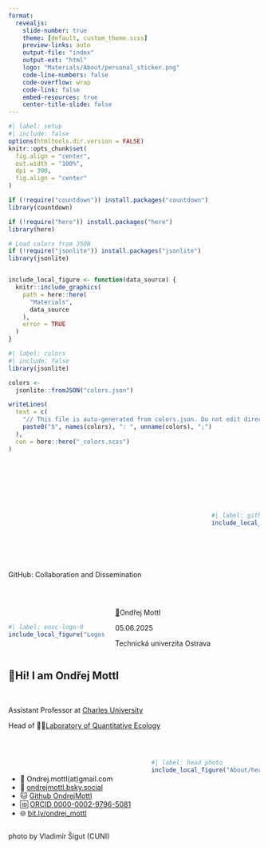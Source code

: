 ```yaml
---
format: 
  revealjs:
    slide-number: true
    theme: [default, custom_theme.scss]
    preview-links: auto
    output-file: "index"
    output-ext: "html"
    logo: "Materials/About/personal_sticker.png"
    code-line-numbers: false
    code-overflow: wrap
    code-link: false
    embed-resources: true
    center-title-slide: false
---
```


```r
#| label: setup
#| include: false
options(htmltools.dir.version = FALSE)
knitr::opts_chunk$set(
  fig.align = "center",
  out.width = "100%",
  dpi = 300,
  fig.align = "center"
)

if (!require("countdown")) install.packages("countdown")
library(countdown)

if (!require("here")) install.packages("here")
library(here)

# Load colors from JSON
if (!require("jsonlite")) install.packages("jsonlite")
library(jsonlite)


include_local_figure <- function(data_source) {
  knitr::include_graphics(
    path = here::here(
      "Materials",
      data_source
    ),
    error = TRUE
  )
}
```

```r
#| label: colors
#| include: false
library(jsonlite)

colors <- 
  jsonlite::fromJSON("colors.json")

writeLines(
  text = c(
    "// This file is auto-generated from colors.json. Do not edit directly.",
    paste0("$", names(colors), ": ", unname(colors), ";")
  ),
  con = here::here("_colors.scss")
)
```

# {.bg-green}

<br>
<br>
<br>

:::: {.columns}

::: {.column width="80%"}
:::

::: {.column width="20%"}

```r
#| label: github-logo-0
include_local_figure("Logos/GH_logo.png")
```

:::

::::

:::: {.r-hstack}
::: {data-id="box1" style="background: `r colors$black`; width: 120px; height: 15px; margin: 0px;"}
:::

::: {data-id="box2" style="background: `r colors$pink`; width: 550px; height: 15px; margin: 0px;"}
:::

::: {data-id="box3" style="background: `r colors$white`; width: 120px; height: 15px; margin: 0px;"}
:::

::: {data-id="box3" style="background: `r colors$purple`; width: 120px; height: 15px; margin: 0px;"}
:::
::::

::: {.text-color-white .text-font-quicksand .text-size-heading3}
[GitHub]{.text-bold .text-background-pink}: Collaboration and Dissemination

<br>
:::

:::: {.columns}

::: {.column width="40%"}

<br>

```r
#| label: eosc-logo-0
include_local_figure("Logos/EOSC_white.png")
```

:::


::: {.column width="60%" .text-right .text-color-black .text-font-roboto .text-size-body}
[👤](https://ondrejmottl.github.io/)Ondřej Mottl

[05.06.2025]{.text-color-white}

[Technická univerzita Ostrava]{.text-color-white}
:::

::::

## 🙋Hi! I am Ondřej Mottl

<br>

::: {.text-center}
Assistant Professor at [Charles University](https://cuni.cz/UK-1.html)

Head of 🧑‍💻[Laboratory of Quantitative Ecology](https://ondrejmottl.github.io/lab/about_the_lab.html)

:::

<br>

:::: {.columns}

::: {.column width="55%"}
<br>

* 📧 Ondrej.mottl(at)gmail.com
* 🦋 [ondrejmottl.bsky.social](https://bsky.app/profile/ondrejmottl.bsky.social)
* 🐱 [Github OndrejMottl](https://github.com/OndrejMottl)
* 🆔 [ORCID 0000-0002-9796-5081](https://orcid.org/0000-0002-9796-5081)
* 🌐 [bit.ly/ondrej_mottl](https://bit.ly/ondrej_mottl)
:::

::: {.column width="45%"}
```r
#| label: head photo
include_local_figure("About/head_photo.png")
```
:::

::::

::: {.footer}
photo by Vladimír Šigut (CUNI)
:::